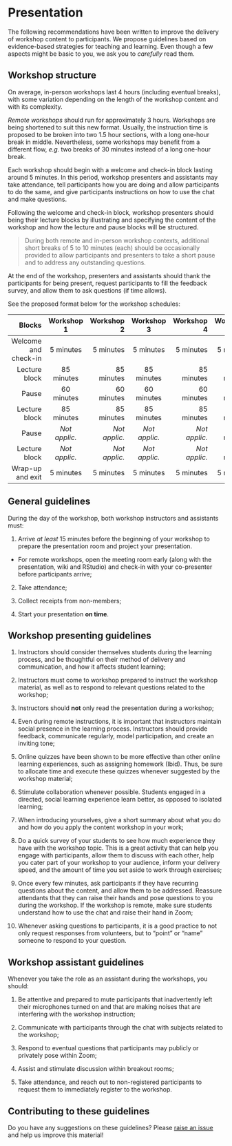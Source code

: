 # Presentation {#presentation-en}

The following recommendations have been written to improve the delivery of workshop content to participants. We propose guidelines based on evidence-based strategies for teaching and learning. Even though a few aspects might be basic to you, we ask you to *carefully* read them.

## Workshop structure

On average, in-person workshops last 4 hours (including eventual breaks), with some variation depending on the length of the workshop content and with its complexity.

*Remote workshops* should run for approximately 3 hours. Workshops are being shortened to suit this new format. Usually, the instruction time is proposed to be broken into two 1.5 hour sections, with a long one-hour break in middle. Nevertheless, some workshops may benefit from a different flow, *e.g.* two breaks of 30 minutes instead of a long one-hour break.

Each workshop should begin with a welcome and check-in block lasting around 5 minutes. In this period, workshop presenters and assistants may take attendance, tell participants how you are doing and allow participants to do the same, and give participants instructions on how to use the chat and make questions.

Following the welcome and check-in block, workshop presenters should being their lecture blocks by illustrating and specifying the content of the workshop and how the lecture and pause blocks will be structured.

> During both remote and in-person workshop contexts, additional short breaks of 5 to 10 minutes (each) should be occasionally provided to allow participants and presenters to take a short pause and to address any outstanding questions.

At the end of the workshop, presenters and assistants should thank the participants for being present, request participants to fill the feedback survey, and allow them to ask questions (if time allows).

See the proposed format below for the workshop schedules:

|     Blocks    |  Workshop 1    | Workshop 2 |  Workshop 3 | Workshop 4 | Workshop 5 |
| -------------:|:-------------:| ----------:|:-------------:| ----------:| ----------:|
| Welcome and check-in | 5 minutes   |    5 minutes       | 5 minutes  | 5 minutes | 5 minutes |
| Lecture block | 85 minutes   |    85 minutes       | 85 minutes       |    85 minutes      | 55 minutes  |
| Pause  | 60 minutes      |    60 minutes      |60 minutes      |    60 minutes      | 30 minutes |
| Lecture block | 85 minutes   |    85 minutes       | 85 minutes       |    85 minutes      | 85 minutes  |
| Pause  | *Not applic.* |    *Not applic.*      | *Not applic.*  |    *Not applic.*  | 30 minutes |
| Lecture block | *Not applic.*   |    *Not applic.*       | *Not applic.*  | *Not applic.* | 55 minutes  |
| Wrap-up and exit | 5 minutes   |    5 minutes       | 5 minutes  | 5 minutes | 5 minutes  |

## General guidelines

During the day of the workshop, both workshop instructors and assistants must:

1. Arrive *at least* 15 minutes before the beginning of your workshop to prepare the presentation room and project your presentation. 

* For remote workshops, open the meeting room early (along with the presentation, wiki and RStudio) and check-in with your co-presenter before participants arrive;

2. Take attendance;

3. Collect receipts from non-members;

4. Start your presentation **on time**.

## Workshop presenting guidelines

1. Instructors should consider themselves students during the learning process, and be thoughtful on their method of delivery and communication, and how it affects student learning;

2. Instructors must come to workshop prepared to instruct the workshop material, as well as to respond to relevant questions related to the workshop; 

3. Instructors should **not** only read the presentation during a workshop;

4. Even during remote instructions, it is important that instructors maintain social presence in the learning process. Instructors should provide feedback, communicate regularly, model participation, and create an inviting tone;

5. Online quizzes have been shown to be more effective than other online learning experiences, such as assigning homework (Ibid). Thus, be sure to allocate time and execute these quizzes whenever suggested by the workshop material;

6. Stimulate collaboration whenever possible. Students engaged in a directed, social learning experience learn better, as opposed to isolated learning;

7. When introducing yourselves, give a short summary about what you do and how do you apply the content workshop in your work;

8. Do a quick survey of your students to see how much experience they have with the workshop topic. This is a great activity that can help you engage with participants, allow them to discuss with each other, help you cater part of your workshop to your audience, inform your delivery speed, and the amount of time you set aside to work through exercises;

8. Once every few minutes, ask participants if they have recurring questions about the content, and allow them to be addressed. Reassure attendants that they can raise their hands and pose questions to you during the workshop. If the workshop is remote, make sure students understand how to use the chat and raise their hand in Zoom;

9. Whenever asking questions to participants, it is a good practice to not only request responses from volunteers, but to "point" or "name" someone to respond to your question.

## Workshop assistant guidelines

Whenever you take the role as an assistant during the workshops, you should:

1. Be attentive and prepared to mute participants that inadvertently left their microphones turned on and that are making noises that are interfering with the workshop instruction;

2. Communicate with participants through the chat with subjects related to the workshop;

3. Respond to eventual questions that participants may publicly or privately pose within Zoom;

4. Assist and stimulate discussion within breakout rooms;

5. Take attendance, and reach out to non-registered participants to request them to immediately register to the workshop.

## Contributing to these guidelines

Do you have any suggestions on these guidelines? Please [raise an issue](https://github.com/QCBSRworkshops/presenter-developer-protocol/issues) and help us improve this material!